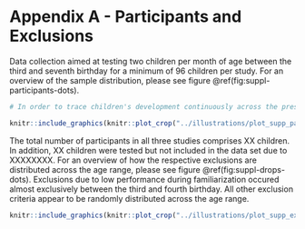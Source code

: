 
# Appendix A - Participants and Exclusions

Data collection aimed at testing two children per month of age between the third and seventh birthday for a minimum of 96 children per study. For an overview of the sample distribution, please see figure \@ref(fig:suppl-participants-dots).

```r

# In order to trace children's development continuously across the preschool years. In order to align with conventions in the field, the study aimed to test at least two children per month of age between the third and seventh birthday for a minimum of 96 participants. As occasionally children participated on the basis of availability, the final sample comprises `r sum(rep.age.table.data$N)` children (`r sum(rep.age.table.data$female)` female) between `r min(rep.age.table.data$Min)` and `r min(rep.age.table.data$Max)` months of age.

```


```r
knitr::include_graphics(knitr::plot_crop("../illustrations/plot_supp_participants_S123.png"))
```

The total number of participants in all three studies comprises XX children. In addition, XX children were tested but not included in the data set due to XXXXXXXX. For an overview of how the respective exclusions are distributed across the age range, please see figure \@ref(fig:suppl-drops-dots). Exclusions due to low performance during familiarization occured almost exclusively between the third and fourth birthday. All other exclusion criteria appear to be randomly distributed across the age range. 

```r
knitr::include_graphics(knitr::plot_crop("../illustrations/plot_supp_exclusions_S123.png"))
```
